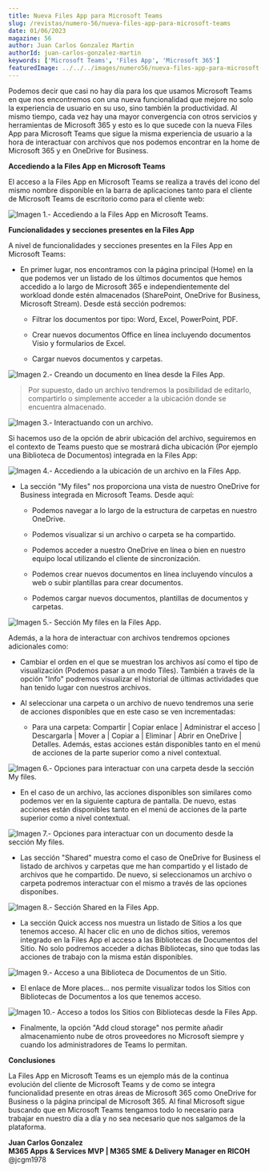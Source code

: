 ---
title: Nueva Files App para Microsoft Teams
slug: /revistas/numero-56/nueva-files-app-para-microsoft-teams
date: 01/06/2023
magazine: 56
author: Juan Carlos Gonzalez Martin
authorId: juan-carlos-gonzalez-martin
keywords: ['Microsoft Teams', 'Files App', 'Microsoft 365']
featuredImage: ../../../images/numero56/nueva-files-app-para-microsoft-teams/image1.png
---


Podemos decir que casi no hay día para los que usamos Microsoft Teams en
que nos encontremos con una nueva funcionalidad que mejore no solo la
experiencia de usuario en su uso, sino también la productividad. Al
mismo tiempo, cada vez hay una mayor convergencia con otros servicios y
herramientas de Microsoft 365 y esto es lo que sucede con la nueva Files
App para Microsoft Teams que sigue la misma experiencia de usuario a la
hora de interactuar con archivos que nos podemos encontrar en la home de
Microsoft 365 y en OneDrive for Business.

**Accediendo a la Files App en Microsoft Teams**

El acceso a la Files App en Microsoft Teams se realiza a través del
icono del mismo nombre disponible en la barra de aplicaciones tanto para
el cliente de Microsoft Teams de escritorio como para el cliente web:

![Imagen 1.- Accediendo a la Files App en Microsoft Teams.](../../../images/numero56/nueva-files-app-para-microsoft-teams/image1.png)

**Funcionalidades y secciones presentes en la Files App**

A nivel de funcionalidades y secciones presentes en la Files App en
Microsoft Teams:

-   En primer lugar, nos encontramos con la página principal (Home) en
    la que podemos ver un listado de los últimos documentos que hemos
    accedido a lo largo de Microsoft 365 e independientemente del
    workload donde estén almacenados (SharePoint, OneDrive for Business,
    Microsoft Stream). Desde está sección podremos:

    -   Filtrar los documentos por tipo: Word, Excel, PowerPoint, PDF.

    -   Crear nuevos documentos Office en línea incluyendo documentos
        Visio y formularios de Excel.

    -   Cargar nuevos documentos y carpetas.

![Imagen 2.- Creando un documento en línea desde la Files App.](../../../images/numero56/nueva-files-app-para-microsoft-teams/image2.png)


> Por supuesto, dado un archivo tendremos la posibilidad de editarlo, compartirlo o simplemente acceder a la ubicación donde se encuentra almacenado.

![Imagen 3.- Interactuando con un archivo.](../../../images/numero56/nueva-files-app-para-microsoft-teams/image3.png)

Si hacemos uso de la opción de abrir ubicación del archivo, seguiremos
en el contexto de Teams puesto que se mostrará dicha ubicación (Por
ejemplo una Biblioteca de Documentos) integrada en la Files App:

![Imagen 4.- Accediendo a la ubicación de un archivo en la Files App.](../../../images/numero56/nueva-files-app-para-microsoft-teams/image4.png)

-   La sección "My files" nos proporciona una vista de nuestro OneDrive
    for Business integrada en Microsoft Teams. Desde aquí:

    -   Podemos navegar a lo largo de la estructura de carpetas en
        nuestro OneDrive.

    -   Podemos visualizar si un archivo o carpeta se ha compartido.

    -   Podemos acceder a nuestro OneDrive en línea o bien en nuestro
        equipo local utilizando el cliente de sincronización.

    -   Podemos crear nuevos documentos en línea incluyendo vínculos a
        web o subir plantillas para crear documentos.

    -   Podemos cargar nuevos documentos, plantillas de documentos y
        carpetas.

![Imagen 5.- Sección My files en la Files App.](../../../images/numero56/nueva-files-app-para-microsoft-teams/image5.png)

Además, a la hora de interactuar con archivos tendremos opciones
adicionales como:

-   Cambiar el orden en el que se muestran los archivos así como el tipo
    de visualización (Podemos pasar a un modo Tiles). También a través
    de la opción "Info" podremos visualizar el historial de últimas
    actividades que han tenido lugar con nuestros archivos.

-   Al seleccionar una carpeta o un archivo de nuevo tendremos una serie
    de acciones disponibles que en este caso se ven incrementadas:

    -   Para una carpeta: Compartir | Copiar enlace | Administrar el
        acceso | Descargarla | Mover a | Copiar a | Eliminar |
        Abrir en OneDrive | Detalles. Además, estas acciones están
        disponibles tanto en el menú de acciones de la parte superior
        como a nivel contextual.

![Imagen 6.- Opciones para interactuar con una carpeta desde la sección My files.](../../../images/numero56/nueva-files-app-para-microsoft-teams/image6.png)

-   En el caso de un archivo, las acciones disponibles son similares
    como podemos ver en la siguiente captura de pantalla. De nuevo,
    estas acciones están disponibles tanto en el menú de acciones de la
    parte superior como a nivel contextual.

![Imagen 7.- Opciones para interactuar con un documento desde la sección My files.](../../../images/numero56/nueva-files-app-para-microsoft-teams/image7.png)

-   Las sección "Shared" muestra como el caso de OneDrive for Business
    el listado de archivos y carpetas que me han compartido y el listado
    de archivos que he compartido. De nuevo, si seleccionamos un archivo
    o carpeta podremos interactuar con el mismo a través de las opciones
    disponibes.

![Imagen 8.- Sección Shared en la Files App.](../../../images/numero56/nueva-files-app-para-microsoft-teams/image8.png)

-   La sección Quick access nos muestra un listado de Sitios a los que
    tenemos acceso. Al hacer clic en uno de dichos sitios, veremos
    integrado en la Files App el acceso a las Bibliotecas de Documentos
    del Sitio. No solo podremos acceder a dichas Bibliotecas, sino que
    todas las acciones de trabajo con la misma están disponibles.

![Imagen 9.- Acceso a una Biblioteca de Documentos de un Sitio.](../../../images/numero56/nueva-files-app-para-microsoft-teams/image9.png)
-   El enlace de More places... nos permite visualizar todos los Sitios
    con Bibliotecas de Documentos a los que tenemos acceso.

![Imagen 10.- Acceso a todos los Sitios con Bibliotecas desde la Files App.](../../../images/numero56/nueva-files-app-para-microsoft-teams/image10.png)

-   Finalmente, la opción "Add cloud storage" nos permite añadir
    almacenamiento nube de otros proveedores no Microsoft siempre y
    cuando los administradores de Teams lo permitan.

**Conclusiones**

La Files App en Microsoft Teams es un ejemplo más de la continua
evolución del cliente de Microsoft Teams y de como se integra
funcionalidad presente en otras áreas de Microsoft 365 como OneDrive for
Business o la página principal de Microsoft 365. Al final Microsoft
sigue buscando que en Microsoft Teams tengamos todo lo necesario para
trabajar en nuestro día a día y no sea necesario que nos salgamos de la
plataforma.

**Juan Carlos Gonzalez** <br />
**M365 Apps & Services MVP | M365 SME & Delivery Manager en RICOH** <br />
@jcgm1978
 
 
